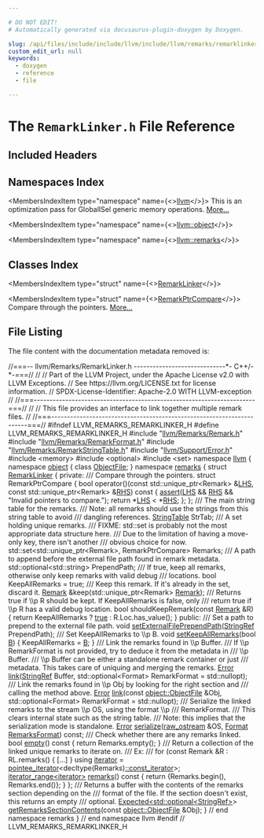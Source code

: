 ```yaml
---

# DO NOT EDIT!
# Automatically generated via docusaurus-plugin-doxygen by Doxygen.

slug: /api/files/include/include/llvm/include/llvm/remarks/remarklinker-h
custom_edit_url: null
keywords:
  - doxygen
  - reference
  - file

---
```





# The `RemarkLinker.h` File Reference

<DoxygenPage pluginConfig={pluginConfig}>



## Included Headers

<IncludesList>
<IncludesListItem
  filePath="llvm/Remarks/Remark.h"
  permalink="/docs/api/files/include/include/llvm/include/llvm/remarks/remark-h"
  isLocal="true" />
<IncludesListItem
  filePath="llvm/Remarks/RemarkFormat.h"
  permalink="/docs/api/files/include/include/llvm/include/llvm/remarks/remarkformat-h"
  isLocal="true" />
<IncludesListItem
  filePath="llvm/Remarks/RemarkStringTable.h"
  permalink="/docs/api/files/include/include/llvm/include/llvm/remarks/remarkstringtable-h"
  isLocal="true" />
<IncludesListItem
  filePath="llvm/Support/Error.h"
  permalink="/docs/api/files/include/include/llvm/include/llvm/support/error-h"
  isLocal="true" />
<IncludesListItem
  filePath="memory"
  permalink=""
  isLocal="false" />
<IncludesListItem
  filePath="optional"
  permalink=""
  isLocal="false" />
<IncludesListItem
  filePath="set"
  permalink=""
  isLocal="false" />
</IncludesList>

## Namespaces Index

<MembersIndex>

<MembersIndexItem
  type="namespace"
  name={<><a href="/docs/api/namespaces/llvm">llvm</a></>}>
This is an optimization pass for GlobalISel generic memory operations. <a href="/docs/api/namespaces/llvm/#details">More...</a>
</MembersIndexItem>

<MembersIndexItem
  type="namespace"
  name={<><a href="/docs/api/namespaces/llvm/object">llvm::object</a></>}>
</MembersIndexItem>

<MembersIndexItem
  type="namespace"
  name={<><a href="/docs/api/namespaces/llvm/remarks">llvm::remarks</a></>}>
</MembersIndexItem>

</MembersIndex>

## Classes Index

<MembersIndex>

<MembersIndexItem
  type="struct"
  name={<><a href="/docs/api/structs/llvm/remarks/remarklinker">RemarkLinker</a></>}>
</MembersIndexItem>

<MembersIndexItem
  type="struct"
  name={<><a href="/docs/api/structs/llvm/remarks/remarklinker/remarkptrcompare">RemarkPtrCompare</a></>}>
Compare through the pointers. <a href="/docs/api/structs/llvm/remarks/remarklinker/remarkptrcompare/#details">More...</a>
</MembersIndexItem>

</MembersIndex>


## File Listing

The file content with the documentation metadata removed is:

<ProgramListing>

<Link id="l00001" /><CodeLine lineNumber="1"><Highlight kind="comment">//===-- llvm/Remarks/RemarkLinker.h -----------------------------&#42;- C++/-&#42;-===//</Highlight><Highlight kind="normal"></Highlight></CodeLine>
<Link id="l00002" /><CodeLine lineNumber="2"><Highlight kind="normal"></Highlight><Highlight kind="comment">//</Highlight><Highlight kind="normal"></Highlight></CodeLine>
<Link id="l00003" /><CodeLine lineNumber="3"><Highlight kind="normal"></Highlight><Highlight kind="comment">// Part of the LLVM Project, under the Apache License v2.0 with LLVM Exceptions.</Highlight><Highlight kind="normal"></Highlight></CodeLine>
<Link id="l00004" /><CodeLine lineNumber="4"><Highlight kind="normal"></Highlight><Highlight kind="comment">// See https://llvm.org/LICENSE.txt for license information.</Highlight><Highlight kind="normal"></Highlight></CodeLine>
<Link id="l00005" /><CodeLine lineNumber="5"><Highlight kind="normal"></Highlight><Highlight kind="comment">// SPDX-License-Identifier: Apache-2.0 WITH LLVM-exception</Highlight><Highlight kind="normal"></Highlight></CodeLine>
<Link id="l00006" /><CodeLine lineNumber="6"><Highlight kind="normal"></Highlight><Highlight kind="comment">//</Highlight><Highlight kind="normal"></Highlight></CodeLine>
<Link id="l00007" /><CodeLine lineNumber="7"><Highlight kind="normal"></Highlight><Highlight kind="comment">//===----------------------------------------------------------------------===//</Highlight><Highlight kind="normal"></Highlight></CodeLine>
<Link id="l00008" /><CodeLine lineNumber="8"><Highlight kind="normal"></Highlight><Highlight kind="comment">//</Highlight><Highlight kind="normal"></Highlight></CodeLine>
<Link id="l00009" /><CodeLine lineNumber="9"><Highlight kind="normal"></Highlight><Highlight kind="comment">// This file provides an interface to link together multiple remark files.</Highlight><Highlight kind="normal"></Highlight></CodeLine>
<Link id="l00010" /><CodeLine lineNumber="10"><Highlight kind="normal"></Highlight><Highlight kind="comment">//</Highlight><Highlight kind="normal"></Highlight></CodeLine>
<Link id="l00011" /><CodeLine lineNumber="11"><Highlight kind="normal"></Highlight><Highlight kind="comment">//===----------------------------------------------------------------------===//</Highlight><Highlight kind="normal"></Highlight></CodeLine>
<Link id="l00012" /><CodeLine lineNumber="12"><Highlight kind="normal"></Highlight></CodeLine>
<Link id="l00013" /><CodeLine lineNumber="13"><Highlight kind="normal"></Highlight><Highlight kind="preprocessor">#ifndef LLVM&#95;REMARKS&#95;REMARKLINKER&#95;H</Highlight><Highlight kind="normal"></Highlight></CodeLine>
<Link id="l00014" /><CodeLine lineNumber="14"><Highlight kind="normal"></Highlight><Highlight kind="preprocessor">#define LLVM&#95;REMARKS&#95;REMARKLINKER&#95;H</Highlight><Highlight kind="normal"></Highlight></CodeLine>
<Link id="l00015" /><CodeLine lineNumber="15"><Highlight kind="normal"></Highlight></CodeLine>
<Link id="l00016" /><CodeLine lineNumber="16"><Highlight kind="normal"></Highlight><Highlight kind="preprocessor">#include &quot;<a href="/docs/api/files/include/include/llvm/include/llvm/remarks/remark-h">llvm/Remarks/Remark.h</a>&quot;</Highlight><Highlight kind="normal"></Highlight></CodeLine>
<Link id="l00017" /><CodeLine lineNumber="17"><Highlight kind="normal"></Highlight><Highlight kind="preprocessor">#include &quot;<a href="/docs/api/files/include/include/llvm/include/llvm/remarks/remarkformat-h">llvm/Remarks/RemarkFormat.h</a>&quot;</Highlight><Highlight kind="normal"></Highlight></CodeLine>
<Link id="l00018" /><CodeLine lineNumber="18"><Highlight kind="normal"></Highlight><Highlight kind="preprocessor">#include &quot;<a href="/docs/api/files/include/include/llvm/include/llvm/remarks/remarkstringtable-h">llvm/Remarks/RemarkStringTable.h</a>&quot;</Highlight><Highlight kind="normal"></Highlight></CodeLine>
<Link id="l00019" /><CodeLine lineNumber="19"><Highlight kind="normal"></Highlight><Highlight kind="preprocessor">#include &quot;<a href="/docs/api/files/include/include/llvm/include/llvm/support/error-h">llvm/Support/Error.h</a>&quot;</Highlight><Highlight kind="normal"></Highlight></CodeLine>
<Link id="l00020" /><CodeLine lineNumber="20"><Highlight kind="normal"></Highlight><Highlight kind="preprocessor">#include &lt;memory&gt;</Highlight><Highlight kind="normal"></Highlight></CodeLine>
<Link id="l00021" /><CodeLine lineNumber="21"><Highlight kind="normal"></Highlight><Highlight kind="preprocessor">#include &lt;optional&gt;</Highlight><Highlight kind="normal"></Highlight></CodeLine>
<Link id="l00022" /><CodeLine lineNumber="22"><Highlight kind="normal"></Highlight><Highlight kind="preprocessor">#include &lt;set&gt;</Highlight><Highlight kind="normal"></Highlight></CodeLine>
<Link id="l00023" /><CodeLine lineNumber="23"><Highlight kind="normal"></Highlight></CodeLine>
<Link id="l00024" /><CodeLine lineNumber="24"><Highlight kind="normal"></Highlight><Highlight kind="keyword">namespace </Highlight><Highlight kind="normal"><a href="/docs/api/namespaces/llvm">llvm</a> &#123;</Highlight></CodeLine>
<Link id="l00025" /><CodeLine lineNumber="25"><Highlight kind="normal"></Highlight></CodeLine>
<Link id="l00026" /><CodeLine lineNumber="26"><Highlight kind="normal"></Highlight><Highlight kind="keyword">namespace </Highlight><Highlight kind="normal"><a href="/docs/api/namespaces/llvm/object">object</a> &#123;</Highlight></CodeLine>
<Link id="l00027" /><CodeLine lineNumber="27"><Highlight kind="normal"></Highlight><Highlight kind="keyword">class </Highlight><Highlight kind="normal"><a href="/docs/api/classes/llvm/object/objectfile">ObjectFile</a>;</Highlight></CodeLine>
<Link id="l00028" /><CodeLine lineNumber="28"><Highlight kind="normal">&#125;</Highlight></CodeLine>
<Link id="l00029" /><CodeLine lineNumber="29"><Highlight kind="normal"></Highlight></CodeLine>
<Link id="l00030" /><CodeLine lineNumber="30"><Highlight kind="normal"></Highlight><Highlight kind="keyword">namespace </Highlight><Highlight kind="normal"><a href="/docs/api/namespaces/llvm/remarks">remarks</a> &#123;</Highlight></CodeLine>
<Link id="l00031" /><CodeLine lineNumber="31"><Highlight kind="normal"></Highlight></CodeLine>
<Link id="l00032" /><CodeLine lineNumber="32" lineLink="/docs/api/structs/llvm/remarks/remarklinker"><Highlight kind="normal"></Highlight><Highlight kind="keyword">struct </Highlight><Highlight kind="normal"><a href="/docs/api/structs/llvm/remarks/remarklinker">RemarkLinker</a> &#123;</Highlight></CodeLine>
<Link id="l00033" /><CodeLine lineNumber="33"><Highlight kind="normal"></Highlight><Highlight kind="keyword">private</Highlight><Highlight kind="normal">:</Highlight><Highlight kind="comment"></Highlight></CodeLine>
<Link id="l00034" /><CodeLine lineNumber="34"><Highlight kind="comment">  /// Compare through the pointers.</Highlight><Highlight kind="normal"></Highlight></CodeLine>
<Link id="l00035" /><CodeLine lineNumber="35"><Highlight kind="normal">  </Highlight><Highlight kind="keyword">struct </Highlight><Highlight kind="normal">RemarkPtrCompare &#123;</Highlight></CodeLine>
<Link id="l00036" /><CodeLine lineNumber="36"><Highlight kind="normal">    </Highlight><Highlight kind="keywordtype">bool</Highlight><Highlight kind="normal"> operator()(</Highlight><Highlight kind="keyword">const</Highlight><Highlight kind="normal"> std::unique&#95;ptr&lt;Remark&gt; &amp;<a href="/docs/api/files/lib/lib/target/lib/target/x86/x86partialreduction-cpp/#a9e1483f7215664a2315c53c3558d9a8d">LHS</a>,</Highlight></CodeLine>
<Link id="l00037" /><CodeLine lineNumber="37"><Highlight kind="normal">                    </Highlight><Highlight kind="keyword">const</Highlight><Highlight kind="normal"> std::unique&#95;ptr&lt;Remark&gt; &amp;<a href="/docs/api/files/lib/lib/target/lib/target/x86/x86partialreduction-cpp/#a87b8bfbbe9d8f7146d7f20a5fb42efd0">RHS</a>)</Highlight><Highlight kind="keyword"> const </Highlight><Highlight kind="normal">&#123;</Highlight></CodeLine>
<Link id="l00038" /><CodeLine lineNumber="38"><Highlight kind="normal">      <a href="/docs/api/files/lib/lib/target/lib/target/amdgpu/silowercontrolflow-cpp/#a4868c5d81c5ccc98c47aeab6244346a0">assert</a>(<a href="/docs/api/files/lib/lib/target/lib/target/x86/x86partialreduction-cpp/#a9e1483f7215664a2315c53c3558d9a8d">LHS</a> &amp;&amp; <a href="/docs/api/files/lib/lib/target/lib/target/x86/x86partialreduction-cpp/#a87b8bfbbe9d8f7146d7f20a5fb42efd0">RHS</a> &amp;&amp; </Highlight><Highlight kind="stringliteral">&quot;Invalid pointers to compare.&quot;</Highlight><Highlight kind="normal">);</Highlight></CodeLine>
<Link id="l00039" /><CodeLine lineNumber="39"><Highlight kind="normal">      </Highlight><Highlight kind="keywordflow">return</Highlight><Highlight kind="normal"> &#42;<a href="/docs/api/files/lib/lib/target/lib/target/x86/x86partialreduction-cpp/#a9e1483f7215664a2315c53c3558d9a8d">LHS</a> &lt; &#42;<a href="/docs/api/files/lib/lib/target/lib/target/x86/x86partialreduction-cpp/#a87b8bfbbe9d8f7146d7f20a5fb42efd0">RHS</a>;</Highlight></CodeLine>
<Link id="l00040" /><CodeLine lineNumber="40"><Highlight kind="normal">    &#125;;</Highlight></CodeLine>
<Link id="l00041" /><CodeLine lineNumber="41"><Highlight kind="normal">  &#125;;</Highlight></CodeLine>
<Link id="l00042" /><CodeLine lineNumber="42"><Highlight kind="normal"></Highlight><Highlight kind="comment"></Highlight></CodeLine>
<Link id="l00043" /><CodeLine lineNumber="43"><Highlight kind="comment">  /// The main string table for the remarks.</Highlight></CodeLine>
<Link id="l00044" /><CodeLine lineNumber="44"><Highlight kind="comment">  /// Note: all remarks should use the strings from this string table to avoid</Highlight></CodeLine>
<Link id="l00045" /><CodeLine lineNumber="45"><Highlight kind="comment">  /// dangling references.</Highlight><Highlight kind="normal"></Highlight></CodeLine>
<Link id="l00046" /><CodeLine lineNumber="46"><Highlight kind="normal">  <a href="/docs/api/structs/llvm/remarks/stringtable">StringTable</a> StrTab;</Highlight></CodeLine>
<Link id="l00047" /><CodeLine lineNumber="47"><Highlight kind="normal"></Highlight><Highlight kind="comment"></Highlight></CodeLine>
<Link id="l00048" /><CodeLine lineNumber="48"><Highlight kind="comment">  /// A set holding unique remarks.</Highlight></CodeLine>
<Link id="l00049" /><CodeLine lineNumber="49"><Highlight kind="comment">  /// FIXME: std::set is probably not the most appropriate data structure here.</Highlight></CodeLine>
<Link id="l00050" /><CodeLine lineNumber="50"><Highlight kind="comment">  /// Due to the limitation of having a move-only key, there isn&#39;t another</Highlight></CodeLine>
<Link id="l00051" /><CodeLine lineNumber="51"><Highlight kind="comment">  /// obvious choice for now.</Highlight><Highlight kind="normal"></Highlight></CodeLine>
<Link id="l00052" /><CodeLine lineNumber="52"><Highlight kind="normal">  std::set&lt;std::unique&#95;ptr&lt;Remark&gt;, RemarkPtrCompare&gt; Remarks;</Highlight></CodeLine>
<Link id="l00053" /><CodeLine lineNumber="53"><Highlight kind="normal"></Highlight><Highlight kind="comment"></Highlight></CodeLine>
<Link id="l00054" /><CodeLine lineNumber="54"><Highlight kind="comment">  /// A path to append before the external file path found in remark metadata.</Highlight><Highlight kind="normal"></Highlight></CodeLine>
<Link id="l00055" /><CodeLine lineNumber="55"><Highlight kind="normal">  std::optional&lt;std::string&gt; PrependPath;</Highlight></CodeLine>
<Link id="l00056" /><CodeLine lineNumber="56"><Highlight kind="normal"></Highlight><Highlight kind="comment"></Highlight></CodeLine>
<Link id="l00057" /><CodeLine lineNumber="57"><Highlight kind="comment">  /// If true, keep all remarks, otherwise only keep remarks with valid debug</Highlight></CodeLine>
<Link id="l00058" /><CodeLine lineNumber="58"><Highlight kind="comment">  /// locations.</Highlight><Highlight kind="normal"></Highlight></CodeLine>
<Link id="l00059" /><CodeLine lineNumber="59"><Highlight kind="normal">  </Highlight><Highlight kind="keywordtype">bool</Highlight><Highlight kind="normal"> KeepAllRemarks = </Highlight><Highlight kind="keyword">true</Highlight><Highlight kind="normal">;</Highlight></CodeLine>
<Link id="l00060" /><CodeLine lineNumber="60"><Highlight kind="normal"></Highlight><Highlight kind="comment"></Highlight></CodeLine>
<Link id="l00061" /><CodeLine lineNumber="61"><Highlight kind="comment">  /// Keep this remark. If it&#39;s already in the set, discard it.</Highlight><Highlight kind="normal"></Highlight></CodeLine>
<Link id="l00062" /><CodeLine lineNumber="62"><Highlight kind="normal">  <a href="/docs/api/structs/llvm/remarks/remark">Remark</a> &amp;keep(std::unique&#95;ptr&lt;Remark&gt; <a href="/docs/api/structs/llvm/remarks/remark">Remark</a>);</Highlight></CodeLine>
<Link id="l00063" /><CodeLine lineNumber="63"><Highlight kind="normal"></Highlight><Highlight kind="comment"></Highlight></CodeLine>
<Link id="l00064" /><CodeLine lineNumber="64"><Highlight kind="comment">  /// Returns true if \\p R should be kept. If KeepAllRemarks is false, only</Highlight></CodeLine>
<Link id="l00065" /><CodeLine lineNumber="65"><Highlight kind="comment">  /// return true if \\p R has a valid debug location.</Highlight><Highlight kind="normal"></Highlight></CodeLine>
<Link id="l00066" /><CodeLine lineNumber="66"><Highlight kind="normal">  </Highlight><Highlight kind="keywordtype">bool</Highlight><Highlight kind="normal"> shouldKeepRemark(</Highlight><Highlight kind="keyword">const</Highlight><Highlight kind="normal"> <a href="/docs/api/structs/llvm/remarks/remark">Remark</a> &amp;R) &#123;</Highlight></CodeLine>
<Link id="l00067" /><CodeLine lineNumber="67"><Highlight kind="normal">    </Highlight><Highlight kind="keywordflow">return</Highlight><Highlight kind="normal"> KeepAllRemarks ? <a href="/docs/api/files/lib/lib/analysis/basicaliasanalysis-cpp/#af6d5cafbdfc5313e65d990120021a3ec">true</a> : R.Loc.has&#95;value();</Highlight></CodeLine>
<Link id="l00068" /><CodeLine lineNumber="68"><Highlight kind="normal">  &#125;</Highlight></CodeLine>
<Link id="l00069" /><CodeLine lineNumber="69"><Highlight kind="normal"></Highlight></CodeLine>
<Link id="l00070" /><CodeLine lineNumber="70"><Highlight kind="normal"></Highlight><Highlight kind="keyword">public</Highlight><Highlight kind="normal">:</Highlight><Highlight kind="comment"></Highlight></CodeLine>
<Link id="l00071" /><CodeLine lineNumber="71"><Highlight kind="comment">  /// Set a path to prepend to the external file path.</Highlight><Highlight kind="normal"></Highlight></CodeLine>
<Link id="l00072" /><CodeLine lineNumber="72"><Highlight kind="normal">  </Highlight><Highlight kind="keywordtype">void</Highlight><Highlight kind="normal"> <a href="/docs/api/structs/llvm/remarks/remarklinker/#a2c2acd23f65c858448855008917e63c3">setExternalFilePrependPath</a>(<a href="/docs/api/classes/llvm/stringref">StringRef</a> PrependPath);</Highlight></CodeLine>
<Link id="l00073" /><CodeLine lineNumber="73"><Highlight kind="normal"></Highlight><Highlight kind="comment"></Highlight></CodeLine>
<Link id="l00074" /><CodeLine lineNumber="74"><Highlight kind="comment">  /// Set KeepAllRemarks to \\p B.</Highlight><Highlight kind="normal"></Highlight></CodeLine>
<Link id="l00075" /><CodeLine lineNumber="75" lineLink="/docs/api/structs/llvm/remarks/remarklinker/#a8d717eef5f50f721c590bc64167551e1"><Highlight kind="normal">  </Highlight><Highlight kind="keywordtype">void</Highlight><Highlight kind="normal"> <a href="/docs/api/structs/llvm/remarks/remarklinker/#a8d717eef5f50f721c590bc64167551e1">setKeepAllRemarks</a>(</Highlight><Highlight kind="keywordtype">bool</Highlight><Highlight kind="normal"> <a href="/docs/api/files/lib/lib/ir/builtingcs-cpp/#ae76959fe811ba090de4cba69ac00f1da">B</a>) &#123; KeepAllRemarks = <a href="/docs/api/files/lib/lib/ir/builtingcs-cpp/#ae76959fe811ba090de4cba69ac00f1da">B</a>; &#125;</Highlight></CodeLine>
<Link id="l00076" /><CodeLine lineNumber="76"><Highlight kind="normal"></Highlight><Highlight kind="comment"></Highlight></CodeLine>
<Link id="l00077" /><CodeLine lineNumber="77"><Highlight kind="comment">  /// Link the remarks found in \\p Buffer.</Highlight></CodeLine>
<Link id="l00078" /><CodeLine lineNumber="78"><Highlight kind="comment">  /// If \\p RemarkFormat is not provided, try to deduce it from the metadata in</Highlight></CodeLine>
<Link id="l00079" /><CodeLine lineNumber="79"><Highlight kind="comment">  /// \\p Buffer.</Highlight></CodeLine>
<Link id="l00080" /><CodeLine lineNumber="80"><Highlight kind="comment">  /// \\p Buffer can be either a standalone remark container or just</Highlight></CodeLine>
<Link id="l00081" /><CodeLine lineNumber="81"><Highlight kind="comment">  /// metadata. This takes care of uniquing and merging the remarks.</Highlight><Highlight kind="normal"></Highlight></CodeLine>
<Link id="l00082" /><CodeLine lineNumber="82"><Highlight kind="normal">  <a href="/docs/api/classes/llvm/error">Error</a> <a href="/docs/api/structs/llvm/remarks/remarklinker/#ac548aeb7853ce7d7cd2a3b33fb761d1b">link</a>(<a href="/docs/api/classes/llvm/stringref">StringRef</a> Buffer,</Highlight></CodeLine>
<Link id="l00083" /><CodeLine lineNumber="83"><Highlight kind="normal">             std::optional&lt;Format&gt; RemarkFormat = std::nullopt);</Highlight></CodeLine>
<Link id="l00084" /><CodeLine lineNumber="84"><Highlight kind="normal"></Highlight><Highlight kind="comment"></Highlight></CodeLine>
<Link id="l00085" /><CodeLine lineNumber="85"><Highlight kind="comment">  /// Link the remarks found in \\p Obj by looking for the right section and</Highlight></CodeLine>
<Link id="l00086" /><CodeLine lineNumber="86"><Highlight kind="comment">  /// calling the method above.</Highlight><Highlight kind="normal"></Highlight></CodeLine>
<Link id="l00087" /><CodeLine lineNumber="87"><Highlight kind="normal">  <a href="/docs/api/classes/llvm/error">Error</a> <a href="/docs/api/structs/llvm/remarks/remarklinker/#ac548aeb7853ce7d7cd2a3b33fb761d1b">link</a>(</Highlight><Highlight kind="keyword">const</Highlight><Highlight kind="normal"> <a href="/docs/api/classes/llvm/object/objectfile">object::ObjectFile</a> &amp;Obj,</Highlight></CodeLine>
<Link id="l00088" /><CodeLine lineNumber="88"><Highlight kind="normal">             std::optional&lt;Format&gt; RemarkFormat = std::nullopt);</Highlight></CodeLine>
<Link id="l00089" /><CodeLine lineNumber="89"><Highlight kind="normal"></Highlight><Highlight kind="comment"></Highlight></CodeLine>
<Link id="l00090" /><CodeLine lineNumber="90"><Highlight kind="comment">  /// Serialize the linked remarks to the stream \\p OS, using the format \\p</Highlight></CodeLine>
<Link id="l00091" /><CodeLine lineNumber="91"><Highlight kind="comment">  /// RemarkFormat.</Highlight></CodeLine>
<Link id="l00092" /><CodeLine lineNumber="92"><Highlight kind="comment">  /// This clears internal state such as the string table.</Highlight></CodeLine>
<Link id="l00093" /><CodeLine lineNumber="93"><Highlight kind="comment">  /// Note: this implies that the serialization mode is standalone.</Highlight><Highlight kind="normal"></Highlight></CodeLine>
<Link id="l00094" /><CodeLine lineNumber="94"><Highlight kind="normal">  <a href="/docs/api/classes/llvm/error">Error</a> <a href="/docs/api/structs/llvm/remarks/remarklinker/#a520480e348343b25dce916ceca76dcd5">serialize</a>(<a href="/docs/api/classes/llvm/raw-ostream">raw&#95;ostream</a> &amp;OS, <a href="/docs/api/namespaces/llvm/remarks/#a6e038f443b9029221c590524f08be0be">Format</a> <a href="/docs/api/namespaces/llvm/#a0a00aed2787bd3f818d745a1ef171bf3">RemarksFormat</a>) </Highlight><Highlight kind="keyword">const</Highlight><Highlight kind="normal">;</Highlight></CodeLine>
<Link id="l00095" /><CodeLine lineNumber="95"><Highlight kind="normal"></Highlight><Highlight kind="comment"></Highlight></CodeLine>
<Link id="l00096" /><CodeLine lineNumber="96"><Highlight kind="comment">  /// Check whether there are any remarks linked.</Highlight><Highlight kind="normal"></Highlight></CodeLine>
<Link id="l00097" /><CodeLine lineNumber="97" lineLink="/docs/api/structs/llvm/remarks/remarklinker/#a5dcab292efb44b438d13165d728289c3"><Highlight kind="normal">  </Highlight><Highlight kind="keywordtype">bool</Highlight><Highlight kind="normal"> <a href="/docs/api/structs/llvm/remarks/remarklinker/#a5dcab292efb44b438d13165d728289c3">empty</a>()</Highlight><Highlight kind="keyword"> const </Highlight><Highlight kind="normal">&#123; </Highlight><Highlight kind="keywordflow">return</Highlight><Highlight kind="normal"> Remarks.empty(); &#125;</Highlight></CodeLine>
<Link id="l00098" /><CodeLine lineNumber="98"><Highlight kind="normal"></Highlight><Highlight kind="comment"></Highlight></CodeLine>
<Link id="l00099" /><CodeLine lineNumber="99"><Highlight kind="comment">  /// Return a collection of the linked unique remarks to iterate on.</Highlight></CodeLine>
<Link id="l00100" /><CodeLine lineNumber="100"><Highlight kind="comment">  /// Ex:</Highlight></CodeLine>
<Link id="l00101" /><CodeLine lineNumber="101"><Highlight kind="comment">  /// for (const Remark &amp;R : RL.remarks() &#123; &#91;...&#93; &#125;</Highlight><Highlight kind="normal"></Highlight></CodeLine>
<Link id="l00102" /><CodeLine lineNumber="102" lineLink="/docs/api/structs/llvm/remarks/remarklinker/#a51509ff44e1e04487662ede678e76533"><Highlight kind="normal">  </Highlight><Highlight kind="keyword">using </Highlight><Highlight kind="normal"><a href="/docs/api/structs/llvm/remarks/remarklinker/#a51509ff44e1e04487662ede678e76533">iterator</a> = <a href="/docs/api/structs/llvm/pointee-iterator">pointee&#95;iterator</a>&lt;</Highlight><Highlight kind="keyword">decltype</Highlight><Highlight kind="normal">(Remarks)<a href="/docs/api/classes/llvm/smallvectorimpl">::const&#95;iterator</a>&gt;;</Highlight></CodeLine>
<Link id="l00103" /><CodeLine lineNumber="103"><Highlight kind="normal"></Highlight></CodeLine>
<Link id="l00104" /><CodeLine lineNumber="104" lineLink="/docs/api/structs/llvm/remarks/remarklinker/#aed4941ce0de71fb529dad68a145605e1"><Highlight kind="normal">  <a href="/docs/api/classes/llvm/iterator-range">iterator&#95;range&lt;iterator&gt;</a> <a href="/docs/api/structs/llvm/remarks/remarklinker/#aed4941ce0de71fb529dad68a145605e1">remarks</a>()</Highlight><Highlight kind="keyword"> const </Highlight><Highlight kind="normal">&#123;</Highlight></CodeLine>
<Link id="l00105" /><CodeLine lineNumber="105"><Highlight kind="normal">    </Highlight><Highlight kind="keywordflow">return</Highlight><Highlight kind="normal"> &#123;Remarks.begin(), Remarks.end()&#125;;</Highlight></CodeLine>
<Link id="l00106" /><CodeLine lineNumber="106"><Highlight kind="normal">  &#125;</Highlight></CodeLine>
<Link id="l00107" /><CodeLine lineNumber="107"><Highlight kind="normal">&#125;;</Highlight></CodeLine>
<Link id="l00108" /><CodeLine lineNumber="108"><Highlight kind="normal"></Highlight><Highlight kind="comment"></Highlight></CodeLine>
<Link id="l00109" /><CodeLine lineNumber="109"><Highlight kind="comment">/// Returns a buffer with the contents of the remarks section depending on the</Highlight></CodeLine>
<Link id="l00110" /><CodeLine lineNumber="110"><Highlight kind="comment">/// format of the file. If the section doesn&#39;t exist, this returns an empty</Highlight></CodeLine>
<Link id="l00111" /><CodeLine lineNumber="111"><Highlight kind="comment">/// optional.</Highlight><Highlight kind="normal"></Highlight></CodeLine>
<Link id="l00112" /><CodeLine lineNumber="112"><Highlight kind="normal"><a href="/docs/api/classes/llvm/expected">Expected&lt;std::optional&lt;StringRef&gt;</a>&gt;</Highlight></CodeLine>
<Link id="l00113" /><CodeLine lineNumber="113"><Highlight kind="normal"><a href="/docs/api/namespaces/llvm/remarks/#aff5f4a955d855eddcf05807595306406">getRemarksSectionContents</a>(</Highlight><Highlight kind="keyword">const</Highlight><Highlight kind="normal"> <a href="/docs/api/classes/llvm/object/objectfile">object::ObjectFile</a> &amp;Obj);</Highlight></CodeLine>
<Link id="l00114" /><CodeLine lineNumber="114"><Highlight kind="normal"></Highlight></CodeLine>
<Link id="l00115" /><CodeLine lineNumber="115"><Highlight kind="normal">&#125; </Highlight><Highlight kind="comment">// end namespace remarks</Highlight><Highlight kind="normal"></Highlight></CodeLine>
<Link id="l00116" /><CodeLine lineNumber="116"><Highlight kind="normal">&#125; </Highlight><Highlight kind="comment">// end namespace llvm</Highlight><Highlight kind="normal"></Highlight></CodeLine>
<Link id="l00117" /><CodeLine lineNumber="117"><Highlight kind="normal"></Highlight></CodeLine>
<Link id="l00118" /><CodeLine lineNumber="118"><Highlight kind="normal"></Highlight><Highlight kind="preprocessor">#endif </Highlight><Highlight kind="comment">// LLVM&#95;REMARKS&#95;REMARKLINKER&#95;H</Highlight><Highlight kind="normal"></Highlight></CodeLine>

</ProgramListing>

</DoxygenPage>
